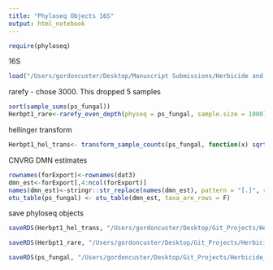 ```yaml
---
title: "Phyloseq Objects 16S"
output: html_notebook
---
```


```r
require(phyloseq)
```

16S
```r
load("/Users/gordoncuster/Desktop/Manuscript Submissions/Herbicide and Microbes/Sequence_data/ITS/Nov_21/CNVRG_Herbpt1_ITS_VI_model_w_param_est.RData")
```

rarefy - chose 3000. This dropped 5 samples 
```r
sort(sample_sums(ps_fungal))
Herbpt1_rare<-rarefy_even_depth(physeq = ps_fungal, sample.size = 1000)
```

hellinger transform
```r
Herbpt1_hel_trans<- transform_sample_counts(ps_fungal, function(x) sqrt(x / sum(x)))
```

CNVRG DMN estimates
```r
rownames(forExport)<-rownames(dat3)
dmn_est<-forExport[,4:ncol(forExport)]
names(dmn_est)<-stringr::str_replace(names(dmn_est), pattern = "[.]", replacement = "=")
otu_table(ps_fungal) <- otu_table(dmn_est, taxa_are_rows = F)
```


save phyloseq objects
```r
saveRDS(Herbpt1_hel_trans, "/Users/gordoncuster/Desktop/Git_Projects/Herbicide_Microbes_PT1/data/PhyloseqObjects/ITS/HerbPt1_hel_trans_ITS.rds")

saveRDS(Herbpt1_rare, "/Users/gordoncuster/Desktop/Git_Projects/Herbicide_Microbes_PT1/data/PhyloseqObjects/ITS/HerbPt1_rare_ITS.rds")

saveRDS(ps_fungal, "/Users/gordoncuster/Desktop/Git_Projects/Herbicide_Microbes_PT1/data/PhyloseqObjects/ITS/DMN_ests.rds")
```

